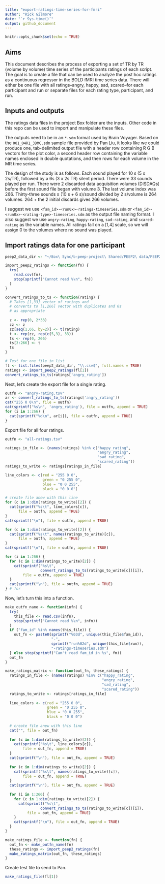 ```yaml
---
title: "export-ratings-time-series-for-fmri"
author: "Rick Gilmore"
date: "`r Sys.time()`"
output: github_document
---
```


```r
knitr::opts_chunk$set(echo = TRUE)
```

## Aims

This document describes the process of exporting a set of TR by TR (volume by volume) time series of the participants ratings of each script. The goal is to create a file that can be used to analyze the post hoc ratings as a continuous regressor in the BOLD fMRI time series data. There will either be one file with all ratings--angry, happy, sad, scared--for each participant and run or separate files for each rating type, participant, and run.

## Inputs and outputs

The ratings data files in the project Box folder are the inputs. Other code in this repo can be used to import and manipulate these files.

The outputs need to be in an `*.sdm` format used by Brain Voyager. Based on the `001_O4R1_3DMC.sdm` sample file provided by Pan Liu, it looks like we could produce one, tab-delimited output file with a header row containing R G B vectors for the plot color, a second header row containing the variable names enclosed in double quotations, and then rows for each volume in the MR time series.

The design of the study is as follows. Each sound played for 10 s (5 x 2s/TR), followed by a 6s (3 x 2s TR) silent period. There were 33 sounds played per run. There were 2 discarded data acquisition volumes (DISDAQs) before the first sound file began with volume 3. The last volume index was 266. Thirty-three sounds x (10 s + 6 s)/sound divided by 2 s/volume is 264 volumes. 264 + the 2 initial discards gives 266 volumes.

I suggest we use `<fam_id>-<run0x>-ratings-timeseries.sdm` or `<fam_id>-<run0x>-<rating-type>-timeseries.sdm` as the output file naming format. I also suggest we use `angry-rating`, `happy-rating`, `sad-rating`, and `scared-rating` as the variable names. All ratings fall on a [1,4] scale, so we will assign 0 to the volumes where no sound was played.

## Import ratings data for one participant

```r
peep2_data_dir <- "~/Box\ Sync/b-peep-project\ Shared/PEEP2\ data/PEEP2\ Home\ visit\ behavioural\ data/"

import_peep2_ratings <- function(fn) {
  try(
    read.csv(fn),
    stop(sprintf("Cannot read %\n", fn))
  )
}

convert_ratings_to_ts <- function(rating) {
  # Takes [1,33] vector of ratings and
  # converts to [1,266] vector with duplicates and 0s
  # as appropriate
  
  z <- rep(0, 2*33)
  zz <- z 
  zz[seq(1,66, by=2)] <- t(rating)
  t <- rep(zz, rep(c(5,3), 33))
  ts <- rep(0, 266)
  ts[3:266] <- t
  ts
}

# Test for one file in list
fl <- list.files(peep2_data_dir, "\\.csv$", full.names = TRUE)
ratings <- import_peep2_ratings(fl[1])
convert_ratings_to_ts(ratings['angry_rating'])
```

Next, let's create the export file for a single rating.

```r
outfn <- "angry-rating.tsv"
ar <- convert_ratings_to_ts(ratings['angry_rating'])
cat("255 0 0\n", file = outfn)
cat(sprintf("%s\n", 'angry_rating'), file = outfn, append = TRUE)
for (i in 1:266) {
  cat(sprintf("%d\n", ar[i]), file = outfn, append = TRUE)
}
```

Export file for all four ratings.

```r
outfn <- "all-ratings.tsv"

ratings_in_file <- (names(ratings) %in% c("happy_rating",
                                          "angry_rating",
                                          "sad_rating",
                                          "scared_rating"))
ratings_to_write <- ratings[ratings_in_file]

line_colors <- c(red = "255 0 0",
                 green = "0 255 0",
                 blue = "0 0 255",
                 black = "0 0 0")

# create file anew with this line
for (c in 1:dim(ratings_to_write)[2]) {
  cat(sprintf("%s\t", line_colors[c]), 
      file = outfn, append = TRUE)
}
cat(sprintf("\n"), file = outfn, append = TRUE)

for (c in 1:dim(ratings_to_write)[2]) {
  cat(sprintf("%s\t", names(ratings_to_write)[c]),
      file = outfn, append = TRUE)
}
cat(sprintf("\n"), file = outfn, append = TRUE)

for (i in 1:266) {
  for (c in 1:dim(ratings_to_write)[2]) {
    cat(sprintf("%s\t",
                convert_ratings_to_ts(ratings_to_write[c])[i]),
        file = outfn, append = TRUE)
  }
  cat(sprintf("\n"), file = outfn, append = TRUE)
} # for 
```

Now, let's turn this into a function.

```r
make_outfn_name <- function(infn) {
  try(
    this_file <- read.csv(infn),
    stop(sprintf("Cannot read %\n", infn))
  )
  if ("fam_id" %in% names(this_file)) {
    out_fn <- paste0(sprintf("%03d", unique(this_file$fam_id)),
                     "-",
                     sprintf("run%02d", unique(this_file$run)),
                     "-ratings-timeseries.sdm")
  } else stop(sprintf("Can't read fam_id in %s", fn))
  out_fn
}

make_ratings_matrix <- function(out_fn, these_ratings) {
  ratings_in_file <- (names(ratings) %in% c("happy_rating",
                                            "angry_rating",
                                            "sad_rating",
                                            "scared_rating"))
  ratings_to_write <- ratings[ratings_in_file]
  
  line_colors <- c(red = "255 0 0",
                   green = "0 255 0",
                   blue = "0 0 255",
                   black = "0 0 0")
  
  # create file anew with this line
  cat("", file = out_fn)
  
  for (c in 1:dim(ratings_to_write)[2]) {
    cat(sprintf("%s\t", line_colors[c]), 
        file = out_fn, append = TRUE)
  }
  cat(sprintf("\n"), file = out_fn, append = TRUE)
  
  for (c in 1:dim(ratings_to_write)[2]) {
    cat(sprintf("%s\t", names(ratings_to_write)[c]),
        file = out_fn, append = TRUE)
  }
  cat(sprintf("\n"), file = out_fn, append = TRUE)
  
  for (i in 1:266) {
    for (c in 1:dim(ratings_to_write)[2]) {
      cat(sprintf("%s\t",
                convert_ratings_to_ts(ratings_to_write[c])[i]),
          file = out_fn, append = TRUE)
    }
    cat(sprintf("\n"), file = out_fn, append = TRUE)
  }   
}

make_ratings_file <- function(fn) {
  out_fn <- make_outfn_name(fn)
  these_ratings <- import_peep2_ratings(fn)
  make_ratings_matrix(out_fn, these_ratings)
}
```

Create test file to send to Pan.

```r
make_ratings_file(fl[1])
```

